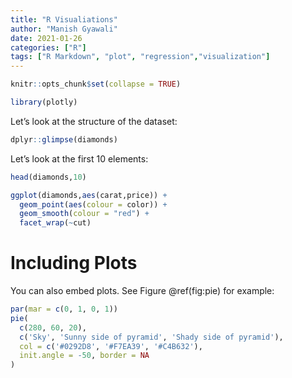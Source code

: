 ```yaml
---
title: "R Visualiations"
author: "Manish Gyawali"
date: 2021-01-26
categories: ["R"]
tags: ["R Markdown", "plot", "regression","visualization"]
---
```


```r
knitr::opts_chunk$set(collapse = TRUE)
```

```r
library(plotly)
```

Let's look at the structure of the dataset:

```r
dplyr::glimpse(diamonds)
```

Let's look at the first 10 elements:

```r
head(diamonds,10)
```


```r

ggplot(diamonds,aes(carat,price)) + 
  geom_point(aes(colour = color)) + 
  geom_smooth(colour = "red") + 
  facet_wrap(~cut)

```

# Including Plots

You can also embed plots. See Figure \@ref(fig:pie) for example:

```r
par(mar = c(0, 1, 0, 1))
pie(
  c(280, 60, 20),
  c('Sky', 'Sunny side of pyramid', 'Shady side of pyramid'),
  col = c('#0292D8', '#F7EA39', '#C4B632'),
  init.angle = -50, border = NA
)
```
